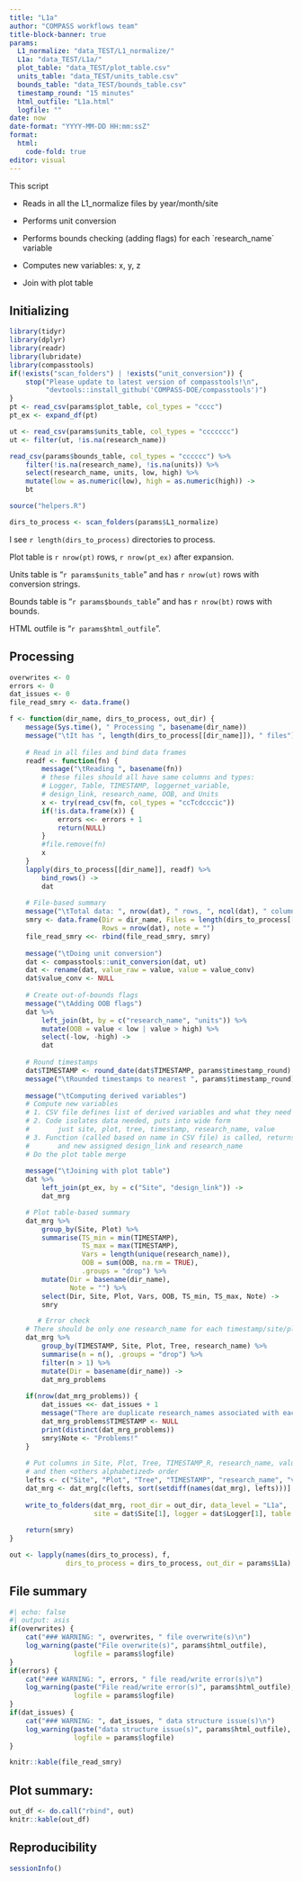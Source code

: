 ```yaml
---
title: "L1a"
author: "COMPASS workflows team"
title-block-banner: true
params:
  L1_normalize: "data_TEST/L1_normalize/"
  L1a: "data_TEST/L1a/"
  plot_table: "data_TEST/plot_table.csv"
  units_table: "data_TEST/units_table.csv"
  bounds_table: "data_TEST/bounds_table.csv"
  timestamp_round: "15 minutes"
  html_outfile: "L1a.html"
  logfile: ""
date: now
date-format: "YYYY-MM-DD HH:mm:ssZ"
format: 
  html:
    code-fold: true
editor: visual
---
```


This script

-   Reads in all the L1_normalize files by year/month/site

-   Performs unit conversion

-   Performs bounds checking (adding flags) for each \`research_name\` variable

-   Computes new variables: x, y, z

-   Join with plot table

## Initializing

```r
library(tidyr)
library(dplyr)
library(readr)
library(lubridate)
library(compasstools)
if(!exists("scan_folders") | !exists("unit_conversion")) {
    stop("Please update to latest version of compasstools!\n",
         "devtools::install_github('COMPASS-DOE/compasstools')")
}
pt <- read_csv(params$plot_table, col_types = "cccc")
pt_ex <- expand_df(pt)

ut <- read_csv(params$units_table, col_types = "ccccccc")
ut <- filter(ut, !is.na(research_name))

read_csv(params$bounds_table, col_types = "cccccc") %>% 
    filter(!is.na(research_name), !is.na(units)) %>% 
    select(research_name, units, low, high) %>% 
    mutate(low = as.numeric(low), high = as.numeric(high)) ->
    bt

source("helpers.R")

dirs_to_process <- scan_folders(params$L1_normalize)
```

I see `r length(dirs_to_process)` directories to process.

Plot table is `r nrow(pt)` rows, `r nrow(pt_ex)` after expansion.

Units table is "`r params$units_table`" and has `r nrow(ut)` rows with conversion strings.

Bounds table is "`r params$bounds_table`" and has `r nrow(bt)` rows with bounds.

HTML outfile is "`r params$html_outfile`".

## Processing

```r
overwrites <- 0
errors <- 0
dat_issues <- 0
file_read_smry <- data.frame()

f <- function(dir_name, dirs_to_process, out_dir) {
    message(Sys.time(), " Processing ", basename(dir_name))
    message("\tIt has ", length(dirs_to_process[[dir_name]]), " files")
    
    # Read in all files and bind data frames
    readf <- function(fn) {
        message("\tReading ", basename(fn))
        # these files should all have same columns and types:
        # Logger, Table, TIMESTAMP, loggernet_variable, 
        # design_link, research_name, OOB, and Units
        x <- try(read_csv(fn, col_types = "ccTcdcccic"))
        if(!is.data.frame(x)) {
            errors <<- errors + 1
            return(NULL)
        }
        #file.remove(fn)
        x
    }
    lapply(dirs_to_process[[dir_name]], readf) %>% 
        bind_rows() ->
        dat
    
    # File-based summary
    message("\tTotal data: ", nrow(dat), " rows, ", ncol(dat), " columns")
    smry <- data.frame(Dir = dir_name, Files = length(dirs_to_process[[dir_name]]), 
                       Rows = nrow(dat), note = "")
    file_read_smry <<- rbind(file_read_smry, smry)
    
    message("\tDoing unit conversion")
    dat <- compasstools::unit_conversion(dat, ut)
    dat <- rename(dat, value_raw = value, value = value_conv)
    dat$value_conv <- NULL
    
    # Create out-of-bounds flags
    message("\tAdding OOB flags")
    dat %>% 
        left_join(bt, by = c("research_name", "units")) %>% 
        mutate(OOB = value < low | value > high) %>% 
        select(-low, -high) ->
        dat
    
    # Round timestamps
    dat$TIMESTAMP <- round_date(dat$TIMESTAMP, params$timestamp_round)
    message("\tRounded timestamps to nearest ", params$timestamp_round)
    
    message("\tComputing derived variables")
    # Compute new variables
    # 1. CSV file defines list of derived variables and what they need
    # 2. Code isolates data needed, puts into wide form
    #       just site, plot, tree, timestamp, research_name, value
    # 3. Function (called based on name in CSV file) is called, returns new values
    #       and new assigned design_link and research_name
    # Do the plot table merge
    
    message("\tJoining with plot table")
    dat %>% 
        left_join(pt_ex, by = c("Site", "design_link")) ->
        dat_mrg

    # Plot table-based summary
    dat_mrg %>% 
        group_by(Site, Plot) %>% 
        summarise(TS_min = min(TIMESTAMP), 
                  TS_max = max(TIMESTAMP), 
                  Vars = length(unique(research_name)),
                  OOB = sum(OOB, na.rm = TRUE),
                  .groups = "drop") %>% 
        mutate(Dir = basename(dir_name), 
               Note = "") %>%
        select(Dir, Site, Plot, Vars, OOB, TS_min, TS_max, Note) ->
        smry

       # Error check
    # There should be only one research_name for each timestamp/site/plot/tree
    dat_mrg %>% 
        group_by(TIMESTAMP, Site, Plot, Tree, research_name) %>% 
        summarise(n = n(), .groups = "drop") %>% 
        filter(n > 1) %>% 
        mutate(Dir = basename(dir_name)) ->
        dat_mrg_problems
    
    if(nrow(dat_mrg_problems)) {
        dat_issues <<- dat_issues + 1
        message("There are duplicate research_names associated with each site/plot/tree")
        dat_mrg_problems$TIMESTAMP <- NULL
        print(distinct(dat_mrg_problems))
        smry$Note <- "Problems!"
    }
    
    # Put columns in Site, Plot, Tree, TIMESTAMP_R, research_name, value,
    # and then <others alphabetized> order
    lefts <- c("Site", "Plot", "Tree", "TIMESTAMP", "research_name", "value")
    dat_mrg <- dat_mrg[c(lefts, sort(setdiff(names(dat_mrg), lefts)))]
    
    write_to_folders(dat_mrg, root_dir = out_dir, data_level = "L1a",
                     site = dat$Site[1], logger = dat$Logger[1], table = "")
    
    return(smry)
}

out <- lapply(names(dirs_to_process), f, 
              dirs_to_process = dirs_to_process, out_dir = params$L1a)
```

## File summary

```r
#| echo: false
#| output: asis
if(overwrites) {
    cat("### WARNING: ", overwrites, " file overwrite(s)\n")
    log_warning(paste("File overwrite(s)", params$html_outfile), 
                logfile = params$logfile)
}
if(errors) {
    cat("### WARNING: ", errors, " file read/write error(s)\n")
    log_warning(paste("File read/write error(s)", params$html_outfile), 
                logfile = params$logfile)
}
if(dat_issues) {
    cat("### WARNING: ", dat_issues, " data structure issue(s)\n")
    log_warning(paste("data structure issue(s)", params$html_outfile), 
                logfile = params$logfile)
}
```

```r
knitr::kable(file_read_smry)
```

## Plot summary:

```r
out_df <- do.call("rbind", out)
knitr::kable(out_df)
```

## Reproducibility

```r
sessionInfo()
```
